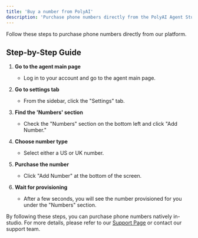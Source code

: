 ```yaml
---
title: 'Buy a number from PolyAI'
description: 'Purchase phone numbers directly from the PolyAI Agent Studio'
---
```


Follow these steps to purchase phone numbers directly from our platform.

## Step-by-Step Guide

1. **Go to the agent main page**
   - Log in to your account and go to the agent main page.

2. **Go to settings tab**
   - From the sidebar, click the "Settings" tab.

3. **Find the 'Numbers' section**
   - Check the "Numbers" section on the bottom left and click "Add Number."

4. **Choose number type**
   - Select either a US or UK number.

5. **Purchase the number**
   - Click "Add Number" at the bottom of the screen.

6. **Wait for provisioning**
   - After a few seconds, you will see the number provisioned for you under the "Numbers" section.

By following these steps, you can purchase phone numbers natively in-studio. For more details, please refer to our [Support Page](/troubleshoot/support-guide) or contact our support team.
